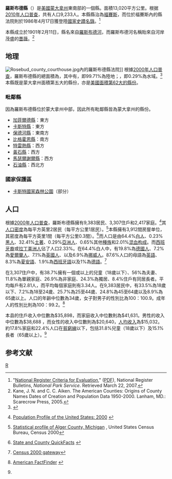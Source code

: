 {{noteTA
|T=zh-hans:罗斯布德县;zh-hk:羅斯布德縣;zh-tw:羅斯布德郡;
}}

{{Infobox U.S. County
 |county= 羅斯布德縣
 |state= 蒙大拿州
 |en county= Rosebud County
 |en state= Montana
 |seal=
 |map= Map_of_Montana_highlighting_Rosebud County.svg
 |map size= 225
 |founded year= 1901年2月11日
 |seat= [[福塞斯_(蒙大拿州)|福塞斯]]
 |largest city= [[科爾斯特里普_(蒙大拿州)|科爾斯特里普]] 
 |leader=
 |area = {{convert|5027|sqmi|km2}} 
 |area land = {{convert|5012|sqmi}} 
 |area water ={{convert|15|sqmi}} 
 |area percentage= 0.29%
 |census yr= 2010
 |pop= 9233
 |density_ 2/ sq mi
 |web= www.rosebudcountymt.gov |
}}

'''羅斯布德縣'''（{{lang en|'''Rosebud County'''}}）是[[美國|美國]][[蒙大拿州|蒙大拿州]]東南部的一個縣。面積13,020平方公里。根据[[美國2010年人口普查|2010年人口普查]]，共有人口9,233人。本縣縣治為[[福賽斯_(蒙大拿州)|福賽斯]]{{GR|6}}，而位於福賽斯內的縣法院則於1986年4月17日獲登陸[[國家史蹟名錄|國家史蹟名錄]]。<ref name=bulletin>"[http://www.cr.nps.gov/nr/publications/bulletins/nrb15/nrb15.pdf National Register Criteria for Evaluation]," ([[PDF|PDF]]), National Register Bulletins, ''National Park Service''. Retrieved March 22, 2007.</ref>

本縣成立於1901年2月11日，縣名來自[[羅斯布德河|羅斯布德河]]{{GR|3}}，而羅斯布德河名稱貽來自河岸茂盛的[[薔薇|薔薇]]。<ref>Kane, J. N. and C. C. Aiken. The American Counties: Origins of County Names Dates of Creation and Population Data 1950-2000. Lanham, MD.: Scarecrow Press, 2005. </ref>

==地理==
[[File:Rosebud_county_courthouse.jpg|thumb]]內的羅斯布德縣法院]]
根據[[2000年美国人口普查|2000年人口普查]]，羅斯布德縣的總面積為{{convert|5,027|sqmi}}，其中有{{convert|5,012|sqmi}}，即99.71%為陸地；{{convert|15|sqmi}}，即0.29%為水域。<ref>{{cite web
  |url=http://www.census.gov/tiger/tms/gazetteer/county2k.txt
  |title=Census 2000 U.S. Gazetteer Files: Counties
  |publisher=United States Census
  |accessdate=2011-02-13
  |archive-url=https://www.webcitation.org/68EB8WXmf?url=http://www.census.gov/tiger/tms/gazetteer/county2k.txt
  |archive-date=2012-06-06
  |dead-url=yes
  }}</ref>本縣既是蒙大拿州面積第五大的縣份，亦是[[美國面積最大縣份列表|美國面積第62大的縣份]]。

===毗鄰縣===
因為羅斯布德縣位於蒙大拿州中部，因此所有毗鄰縣皆為蒙大拿州的縣份。
* [[加菲爾德縣_(蒙大拿州)|加菲爾德縣]]：東方
* [[卡斯特縣_(蒙大拿州)|卡斯特縣]]：東方
* [[保德河縣_(蒙大拿州)|保德河縣]]：東南方
* [[比格霍恩縣_(蒙大拿州)|比格霍恩縣]]：南方
* [[特雷熱縣_(蒙大拿州)|特雷熱縣]]：西方
* [[黃石縣|黃石縣]]：西方
* [[馬瑟爾謝爾縣_(蒙大拿州)|馬瑟爾謝爾縣]]：西方
* [[石油縣_(蒙大拿州)|石油縣]]：西北方

===國家保護區===
*[[卡斯特國家森林公園|卡斯特國家森林公園]]（部分）

==人口==
{{USCensusPop
|1910= 7985
|1920= 8002
|1930= 7347
|1940= 6477
|1950= 6570
|1960= 6187
|1970= 6032
|1980= 9899
|1990= 10505
|2000= 9383
|2010= 9233
| footnote=<ref>{{cite web|url=http://www.census.gov/population/www/censusdata/cencounts/files/ca190090.txt|title=1900-1990 census data|publisher=United States Census Bureau|accessdate=2013-05-06}}</ref><ref>{{cite web|url=http://factfinder2.census.gov |title=American FactFinder |publisher=Factfinder2.census.gov |date= |accessdate=2013-02-16}}</ref><ref>{{cite web|url=http://mapserver.lib.virginia.edu/ |title=University of Virginia Library |publisher=Mapserver.lib.virginia.edu |date= |accessdate=2013-02-16}}</ref>
|}}

根據[[2000年美國人口普查|2000年人口普查]]{{GR|2}}，羅斯布德縣擁有9,383居民、3,307住戶和2,417家庭。<ref>{{en}}[http://www.census.gov/population/www/pop-profile/profile2000.html Population Profile of the United States: 2000] {{Wayback|url=http://www.census.gov/population/www/pop-profile/profile2000.html |date=20040113065424 }}</ref>其[[人口密度|人口密度]]為每平方英里2居民（每平方公里1居民）。<ref>[http://censtats.census.gov/data/MI/05026003.pdf Statistical profile of Alger County, Michigan] {{webarchive|url=https://web.archive.org/web/20120407012422/http://censtats.census.gov/data/MI/05026003.pdf |date=2012-04-07 }}, United States Census Bureau, Census 2000</ref>本縣擁有3,912間房屋单位，其密度為每平方英里1間（每平方公里0.3間）。<ref>{{en}}[http://quickfacts.census.gov/qfd/ State and County QuickFacts] {{Wayback|url=http://quickfacts.census.gov/qfd/ |date=20040401125638 }}</ref>而人口是由64.4%[[歐裔美國人|白人]]、0.23%[[非裔美國人|黑人]]、32.41%[[美國土著|土著]]、0.29%[[亞裔美國人|亞洲人]]、0.65%其他[[種族|種族]]和2.01%[[混血|混血]][[种族构成|构成]]。而[[西班牙裔美国人|西班牙裔]]或[[拉丁美洲人|拉丁美洲人]]佔了人口2.33%。在64.4%白人中，有19.8%為[[德國人|德國人]]、7.2%為[[愛爾蘭人|愛爾蘭人]]、7.1%為[[英國人|英國人]]、以及6.9%為[[挪威人|挪威人]]。87.6%人口的母語為[[英語|英語]]、8.3%為[[夏安語|夏安語]]、1.9%為[[西班牙語|西班牙語]]以及1%為[[德語|德語]]。<ref>{{en}}[http://www.census.gov/main/www/cen2000.html Census 2000 gateway]</ref>

在3,307住户中，有38.7%擁有一個或以上的兒童（18歲以下）、56%為夫妻、11.8%為單親家庭、26.9%為非家庭、24.3%為獨居、8.4%住戶有同居長者。平均每戶有2.81人，而平均每個家庭則有3.34人。在9,383居民中，有33.5%為18歲以下、7.2%為18至24歲、25.7%為25至44歲、24.8%為45至64歲以及8.9%為65歲以上。人口的年齡中位數為34歲，女子對男子的性別比為100：100.9。成年人的性別比則為100：99.2。<ref name="Census">{{en}}[http://factfinder.census.gov American FactFinder] {{WebCite|url=https://www.webcitation.org/65jESGrbU?url=http://factfinder2.census.gov/legacy/aff_sunset.html |date=20120226005920 |dateformat=iso }}</ref>

本县的住戶收入中位數為$35,898，而家庭收入中位數則為$41,631。男性的收入中位數為$38,688 ，而女性的收入中位數則為$20,640，[[人均收入|人均收入]]為$15,032。約17.8%家庭和22.4%人口在[[貧窮線|貧窮線]]以下，包括31.8%兒童（18歲以下）及15.1%長者（65歲以上）。<ref name="Census"/>

==参考文献==
{{reflist|2}}

[[Category:蒙大拿州行政區劃|R]]
